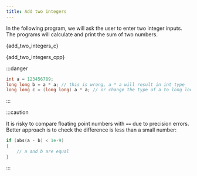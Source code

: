 ```yaml
---
title: Add two integers
---
```

In the following program, we will ask the user to enter two integer inputs. The
programs will calculate and print the sum of two numbers.


<Tabs groupId="language">

<TabItem value="C">


<CodeBlock language="c" title="src/c/basics/01-add-two-integers.c" showLineNumbers>{add_two_integers_c}</CodeBlock>

</TabItem>

<TabItem value="C++">


<CodeBlock language="cpp" title="src/cpp/basics/01-add-two-integers.cpp" showLineNumbers>{add_two_integers_cpp}</CodeBlock>

</TabItem>
</Tabs>

:::danger

```cpp
int a = 123456789;
long long b = a * a; // this is wrong, a * a will result in int type
long long c = (long long) a * a; // or change the type of a to long long
```

:::


:::caution

It is risky to compare floating point numbers with `==` due to precision errors.
Better approach is to check the difference is less than a small number:
```cpp
if (abs(a - b) < 1e-9)
{
    // a and b are equal
}
```

:::
